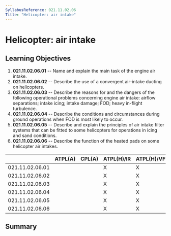```yaml
---
SyllabusReference: 021.11.02.06
Title: "Helicopter: air intake"
---
```


# Helicopter: air intake

## Learning Objectives

1.  **021.11.02.06.01** -- Name and explain the main task of the engine air
    intake.
2.  **021.11.02.06.02** -- Describe the use of a convergent air-intake ducting
    on helicopters.
3.  **021.11.02.06.03** -- Describe the reasons for and the dangers of the
    following operational problems concerning engine air intake: airflow
    separations; intake icing; intake damage; FOD; heavy in-flight turbulence.
4.  **021.11.02.06.04** -- Describe the conditions and circumstances during
    ground operations when FOD is most likely to occur.
5.  **021.11.02.06.05** -- Describe and explain the principles of air intake
    filter systems that can be fitted to some helicopters for operations in
    icing and sand conditions.
6.  **021.11.02.06.06** -- Describe the function of the heated pads on some
    helicopter air intakes.

|                 | ATPL(A) | CPL(A) | ATPL(H)/IR | ATPL(H)/VFR | CPL(H) | IR  | CBIR(A) |
| --------------- | ------- | ------ | ---------- | ----------- | ------ | --- | ------- |
| 021.11.02.06.01 |         |        | X          | X           | X      |     |         |
| 021.11.02.06.02 |         |        | X          | X           | X      |     |         |
| 021.11.02.06.03 |         |        | X          | X           | X      |     |         |
| 021.11.02.06.04 |         |        | X          | X           | X      |     |         |
| 021.11.02.06.05 |         |        | X          | X           | X      |     |         |
| 021.11.02.06.06 |         |        | X          | X           | X      |     |         |

## Summary
